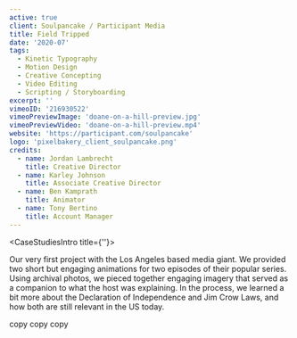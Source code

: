 ```yaml
---
active: true
client: Soulpancake / Participant Media
title: Field Tripped
date: '2020-07'
tags:
  - Kinetic Typography
  - Motion Design
  - Creative Concepting
  - Video Editing
  - Scripting / Storyboarding
excerpt: ''
vimeoID: '216930522'
vimeoPreviewImage: 'doane-on-a-hill-preview.jpg'
vimeoPreviewVideo: 'doane-on-a-hill-preview.mp4'
website: 'https://participant.com/soulpancake'
logo: 'pixelbakery_client_soulpancake.png'
credits:
  - name: Jordan Lambrecht
    title: Creative Director
  - name: Karley Johnson
    title: Associate Creative Director
  - name: Ben Kamprath
    title: Animator
  - name: Tony Bertino
    title: Account Manager
---
```


<CaseStudiesIntro title={''}>

Our very first project with the Los Angeles based media giant. We provided two short but engaging animations for two episodes of their popular series. Using archival photos, we pieced together engaging imagery that served as a companion to what the host was explaining. In the process, we learned a bit more about the Declaration of Independence and Jim Crow Laws, and how both are still relevant in the US today.

</CaseStudiesIntro>
<CaseStudiesTags/>
<CaseStudiesDescription textColor={'cream'} bgColor={'pink-light'} headerColor={'pink'} header={'Process'}>

copy copy copy

</CaseStudiesDescription>
